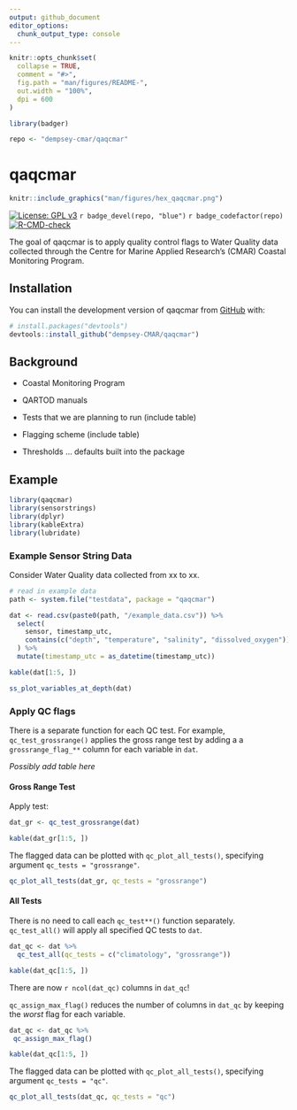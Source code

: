 ```yaml
---
output: github_document
editor_options: 
  chunk_output_type: console
---
```


<!-- README.md is generated from README.Rmd. Please edit that file -->

```r
knitr::opts_chunk$set(
  collapse = TRUE,
  comment = "#>",
  fig.path = "man/figures/README-",
  out.width = "100%",
  dpi = 600
)

library(badger)

repo <- "dempsey-cmar/qaqcmar"
```

# qaqcmar

```r
knitr::include_graphics("man/figures/hex_qaqcmar.png")
```



<!-- badges: start -->
[![License: GPL v3](https://img.shields.io/badge/License-GPLv3-blue.svg)](https://www.gnu.org/licenses/gpl-3.0) `r badge_devel(repo, "blue")` `r badge_codefactor(repo)` [![R-CMD-check](https://github.com/dempsey-CMAR/qaqcmar/actions/workflows/R-CMD-check.yaml/badge.svg)](https://github.com/dempsey-CMAR/qaqcmar/actions/workflows/R-CMD-check.yaml)
<!-- badges: end -->

The goal of qaqcmar is to apply quality control flags to Water Quality data collected through the Centre for Marine Applied Research's (CMAR) Coastal Monitoring Program.

## Installation

You can install the development version of qaqcmar from [GitHub](https://github.com/) with:

``` r
# install.packages("devtools")
devtools::install_github("dempsey-CMAR/qaqcmar")
```

## Background

- Coastal Monitoring Program

- QARTOD manuals

- Tests that we are planning to run (include table)

- Flagging scheme (include table)

- Thresholds ... defaults built into the package

## Example


```r
library(qaqcmar)
library(sensorstrings)
library(dplyr)
library(kableExtra)
library(lubridate)
```

### Example Sensor String Data

Consider Water Quality data collected from xx to xx.


```r
# read in example data
path <- system.file("testdata", package = "qaqcmar")

dat <- read.csv(paste0(path, "/example_data.csv")) %>% 
  select(
    sensor, timestamp_utc, 
    contains(c("depth", "temperature", "salinity", "dissolved_oxygen"))
  ) %>% 
  mutate(timestamp_utc = as_datetime(timestamp_utc))

kable(dat[1:5, ])

```

```r
ss_plot_variables_at_depth(dat)
```


### Apply QC flags

There is a separate function for each QC test. For example, `qc_test_grossrange()` applies the gross range test by adding a a `grossrange_flag_**` column for each variable in `dat`.

*Possibly add table here*

#### Gross Range Test

Apply test:
```r
dat_gr <- qc_test_grossrange(dat)

kable(dat_gr[1:5, ])
```

The flagged data can be plotted with `qc_plot_all_tests()`, specifying argument `qc_tests = "grossrange"`.
```r
qc_plot_all_tests(dat_gr, qc_tests = "grossrange")
```


#### All Tests

There is no need to call each `qc_test**()` function separately. `qc_test_all()` will apply all specified QC tests to `dat`.

```r
dat_qc <- dat %>% 
  qc_test_all(qc_tests = c("climatology", "grossrange")) 

kable(dat_qc[1:5, ])
```

There are now `r ncol(dat_qc)` columns in `dat_qc`!

`qc_assign_max_flag()` reduces the number of columns in `dat_qc` by keeping the *worst* flag for each variable. 

```r
dat_qc <- dat_qc %>% 
 qc_assign_max_flag()

kable(dat_qc[1:5, ])
```

The flagged data can be plotted with `qc_plot_all_tests()`, specifying argument `qc_tests = "qc"`.

```r
qc_plot_all_tests(dat_qc, qc_tests = "qc")
```









